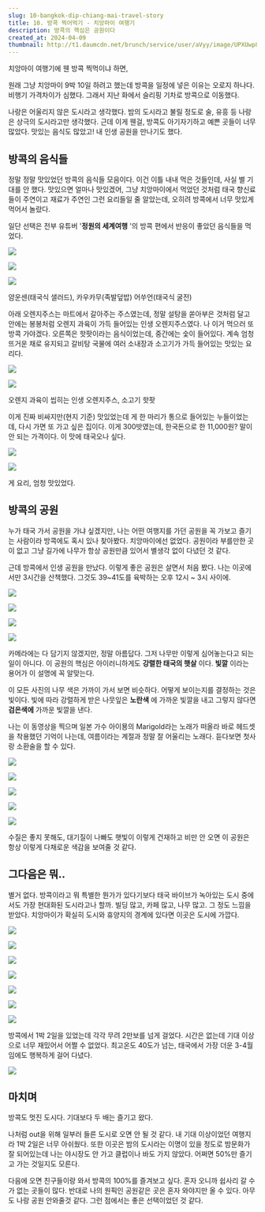 ```yaml
---
slug: 10-bangkok-dip-chiang-mai-travel-story
title: 10. 방콕 찍어먹기 - 치앙마이 여행기
description: 방콕의 핵심은 공원이다
created_at: 2024-04-09
thumbnail: http://t1.daumcdn.net/brunch/service/user/aVyy/image/UPXUwp8RJ0Jgg28ut1JX437Jun0.heic
---
```


치앙마이 여행기에 웬 방콕 찍먹이냐 하면,

원래 그냥 치앙마이 9박 10일 하려고 했는데 방콕을 일정에 넣은 이유는 오로지 하나다. 비행기 가격차이가 심했다. 그래서 지난 화에서
슬리핑 기차로 방콕으로 이동했다.

나랑은 어울리지 않은 도시라고 생각했다. 밤의 도시라고 불릴 정도로 술, 유흥 등 나랑은 상극의 도시라고만 생각했다. 근데 이게 웬걸,
방콕도 아기자기하고 예쁜 곳들이 너무 많았다. 맛있는 음식도 많았고! 내 인생 공원을 만나기도 했다.

## **방콕의 음식들**

정말 정말 맛있었던 방콕의 음식들 모음이다. 이건 이틀 내내 먹은 것들인데, 사실 별 기대를 안 했다. 맛있으면 얼마나 맛있겠어, 그냥
치앙마이에서 먹었던 것처럼 태국 향신료들이 주연이고 재료가 주연인 그런 요리들일 줄 알았는데, 오히려 방콕에서 너무 맛있게 먹어서 놀랐다.

일단 선택은 전부 유튜버 '**정원의 세계여행** '의 방콕 편에서 반응이 좋았던 음식들을 먹었다.

![](http://t1.daumcdn.net/brunch/service/user/aVyy/image/LpZqv_fms5n3IRjVYLyzMoOcRUM.HEIC)

![](http://t1.daumcdn.net/brunch/service/user/aVyy/image/ah9m6Zj2dzdyxv_hFo2vNyseVmI.HEIC)

![](http://t1.daumcdn.net/brunch/service/user/aVyy/image/2CYfIsoWxOCDz-AWu3Mh0Bc2tbI.heic)

얌운센(태국식 샐러드), 카우카무(족발덮밥) 어쑤언(태국식 굴전)

아래 오렌지주스는 마트에서 갈아주는 주스였는데, 정말 설탕을 쏟아부은 것처럼 달고 안에는 봉봉처럼 오렌지 과육이 가득 들어있는 인생
오렌지주스였다. 나 이거 먹으러 또 방콕 가야겠다. 오른쪽은 핫팟이라는 음식이었는데, 중간에는 숯이 들어있다. 계속 엄청 뜨거운 채로
유지되고 갈비탕 국물에 여러 소내장과 소고기가 가득 들어있는 맛있는 요리다.

![](http://t1.daumcdn.net/brunch/service/user/aVyy/image/_RZ35VIi9rmdG3IZJ7bF5fPqb6Q.HEIC)

![](http://t1.daumcdn.net/brunch/service/user/aVyy/image/dm2r-PUyJj5hLH96FhxAw91z2UE.HEIC)

오렌지 과육이 씹히는 인생 오렌지주스, 소고기 핫팟

이게 진짜 비싸지만(현지 기준) 맛있었는데 게 한 마리가 통으로 들어있는 누들이었는데, 다시 가면 또 가고 싶은 집이다. 이게
300밧였는데, 한국돈으로 한 11,000원? 말이 안 되는 가격이다. 이 맛에 태국오나 싶다.

![](http://t1.daumcdn.net/brunch/service/user/aVyy/image/gtYCxgFquakrnYDFoGTXDSzxSqQ.HEIC)

![](http://t1.daumcdn.net/brunch/service/user/aVyy/image/8hpFiLVJRtK5zrx6lxc6Dt3Pvws.HEIC)

게 요리, 엄청 맛있었다.

## **방콕의 공원**

누가 태국 가서 공원을 가냐 싶겠지만, 나는 어떤 여행지를 가던 공원을 꼭 가보고 즐기는 사람이라 방콕에도 혹시 있나 찾아봤다. 치앙마이에선
없었다. 공원이라 부를만한 곳이 없고 그냥 길가에 나무가 항상 공원만큼 있어서 별생각 없이 다녔던 것 같다.

근데 방콕에서 인생 공원을 만났다. 이렇게 좋은 공원은 살면서 처음 봤다. 나는 이곳에서만 3시간을 산책했다. 그것도 39~41도를 육박하는
오후 12시 ~ 3시 사이에.

![](http://t1.daumcdn.net/brunch/service/user/aVyy/image/fjc88_EYjDo853QIAYCzR5OkaKM.heic)

![](http://t1.daumcdn.net/brunch/service/user/aVyy/image/Zq0e6lg67we-2UlWysGNLfxeWEQ.heic)

![](http://t1.daumcdn.net/brunch/service/user/aVyy/image/5FM0tb8G2T_D14uH-Svgny7SUsM.heic)

![](http://t1.daumcdn.net/brunch/service/user/aVyy/image/k6tfRl9CcFxOQH50xw7l9joDpMk.heic)

카메라에는 다 담기지 않겠지만, 정말 아름답다. 그저 나무만 이렇게 심어놓는다고 되는 일이 아니다. 이 공원의 핵심은 아이러니하게도
**강렬한 태국의 햇살** 이다. **빛깔** 이라는 용어가 이 설명에 꼭 알맞는다.

이 모든 사진의 나무 색은 가까이 가서 보면 비슷하다. 어떻게 보이는지를 결정하는 것은 빛이다. 빛에 따라 강렬하게 받은 나뭇잎은
**노란색** 에 가까운 빛깔을 내고 그렇지 않다면 **검은색에** 가까운 빛깔을 낸다.

나는 이 동영상을 찍으며 일본 가수 아이묭의 Marigold라는 노래가 떠올라 바로 헤드셋을 착용했던 기억이 나는데, 여름이라는 계절과 정말
잘 어울리는 노래다. 듣다보면 첫사랑 소환술을 할 수 있다.

![](http://t1.daumcdn.net/brunch/service/user/aVyy/image/JQYeok5DVfJLubh9nnqHa830GHY.heic)

![](http://t1.daumcdn.net/brunch/service/user/aVyy/image/HX7K8fRE3Mzu1ado7_YwRuNT8KU.heic)

![](http://t1.daumcdn.net/brunch/service/user/aVyy/image/30hy5IAWdyVG25uKwGsI1idaBuE.heic)

![](http://t1.daumcdn.net/brunch/service/user/aVyy/image/f7UQDIIl75WVHLqX0aVKRPE9WgE.heic)

![](http://t1.daumcdn.net/brunch/service/user/aVyy/image/C1S6qfRKZ9LjdbpaiwYGjwuw2SI.heic)

수질은 좋지 못해도, 대기질이 나빠도 햇빛이 이렇게 건재하고 비만 안 오면 이 공원은 항상 이렇게 다채로운 색감을 보여줄 것 같다.

## **그다음은 뭐..**

별거 없다. 방콕이라고 뭐 특별한 뭔가가 있다기보다 태국 바이브가 녹아있는 도시 중에서도 가장 현대화된 도시라고나 할까. 빌딩 많고, 카페
많고, 나무 많고. 그 정도 느낌을 받았다. 치앙마이가 확실히 도시와 휴양지의 경계에 있다면 이곳은 도시에 가깝다.

![](http://t1.daumcdn.net/brunch/service/user/aVyy/image/G_Ozywx6iIdoR2YDkGo1fINN7OQ.HEIC)

![](http://t1.daumcdn.net/brunch/service/user/aVyy/image/PFAOQAbdlusEs-nJXTkj_cUUKUE.HEIC)

![](http://t1.daumcdn.net/brunch/service/user/aVyy/image/kg7X9JYZ1Dh4sF-WduxZlyZwSeQ.HEIC)

![](http://t1.daumcdn.net/brunch/service/user/aVyy/image/2Tnsz9drJM5OUmPChHayqNgv7XE.HEIC)

![](http://t1.daumcdn.net/brunch/service/user/aVyy/image/lK2msRK_Ok3SjXgNvHjK3PkHDZ8.HEIC)

![](http://t1.daumcdn.net/brunch/service/user/aVyy/image/-uW5XVve8vT7659NBBt61VQnrg8.HEIC)

![](http://t1.daumcdn.net/brunch/service/user/aVyy/image/1UD1kOgwaGTX_uBz8iROz_HlMCs.HEIC)

방콕에서 1박 2일을 있었는데 각각 무려 2만보를 넘게 걸었다. 시간은 없는데 기대 이상으로 너무 재밌어서 어쩔 수 없었다. 최고온도
40도가 넘는, 태국에서 가장 더운 3-4월임에도 행복하게 걸어 다녔다.

![](http://t1.daumcdn.net/brunch/service/user/aVyy/image/dzNy54mUva-WK-WF-I1DMYJ8acA.jpg)

## **마치며**

방콕도 멋진 도시다. 기대보다 두 배는 즐기고 왔다.

나처럼 out을 위해 일부러 들른 도시로 오면 안 될 것 같다. 내 기대 이상이었던 여행지라 1박 2일은 너무 아쉬웠다. 또한 이곳은 밤의
도시라는 이명이 있을 정도로 밤문화가 잘 되어있는데 나는 야시장도 안 가고 클럽이나 바도 가지 않았다. 어쩌면 50%만 즐기고 가는 것일지도
모른다.

다음에 오면 친구들이랑 와서 방콕의 100%를 즐겨보고 싶다. 혼자 오니까 쉽사리 갈 수가 없는 곳들이 많다. 반대로 나의 원픽인 공원같은
곳은 혼자 와야지만 올 수 있다. 아무도 나랑 공원 안와줄것 같다. 그런 점에서는 좋은 선택이었던 것 같다.
